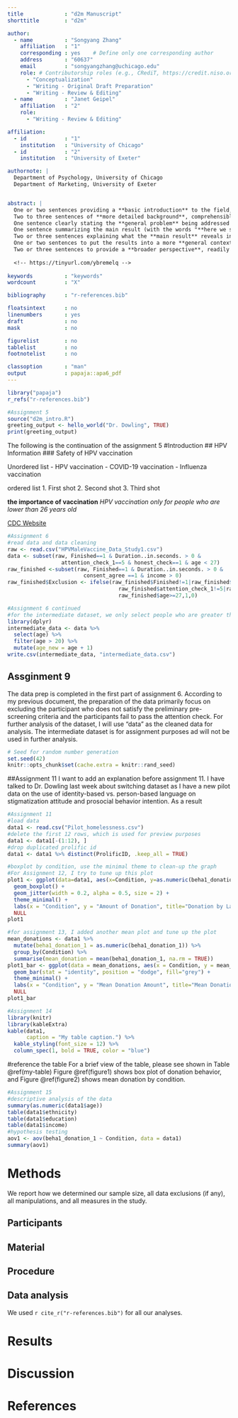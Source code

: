 ```yaml
---
title             : "d2m Manuscript"
shorttitle        : "d2m"

author: 
  - name          : "Songyang Zhang"
    affiliation   : "1"
    corresponding : yes    # Define only one corresponding author
    address       : "60637"
    email         : "songyangzhang@uchicago.edu"
    role: # Contributorship roles (e.g., CRediT, https://credit.niso.org/)
      - "Conceptualization"
      - "Writing - Original Draft Preparation"
      - "Writing - Review & Editing"
  - name          : "Janet Geipel"
    affiliation   : "2"
    role:
      - "Writing - Review & Editing"

affiliation:
  - id            : "1"
    institution   : "University of Chicago"
  - id            : "2"
    institution   : "University of Exeter"

authornote: |
  Department of Psychology, University of Chicago 
  Department of Marketing, University of Exeter 


abstract: |
  One or two sentences providing a **basic introduction** to the field,  comprehensible to a scientist in any discipline.
  Two to three sentences of **more detailed background**, comprehensible  to scientists in related disciplines.
  One sentence clearly stating the **general problem** being addressed by  this particular study.
  One sentence summarizing the main result (with the words "**here we show**" or their equivalent).
  Two or three sentences explaining what the **main result** reveals in direct comparison to what was thought to be the case previously, or how the  main result adds to previous knowledge.
  One or two sentences to put the results into a more **general context**.
  Two or three sentences to provide a **broader perspective**, readily comprehensible to a scientist in any discipline.
  
  <!-- https://tinyurl.com/ybremelq -->
  
keywords          : "keywords"
wordcount         : "X"

bibliography      : "r-references.bib"

floatsintext      : no
linenumbers       : yes
draft             : no
mask              : no

figurelist        : no
tablelist         : no
footnotelist      : no

classoption       : "man"
output            : papaja::apa6_pdf
---
```


```r
library("papaja")
r_refs("r-references.bib")
```

```r
#Assignment 5
source("d2m_intro.R")
greeting_output <- hello_world("Dr. Dowling", TRUE)
print(greeting_output)
```
The following is the continuation of the assignment 5 
#Introduction 
## HPV Information 
### Safety of HPV vaccination 

Unordered list
- HPV vaccination 
- COVID-19 vaccination 
- Influenza vaccination 

ordered list
1. First shot 
2. Second shot 
3. Third shot 

**the importance of vaccination**
*HPV vaccination only for people who are lower than 26 years old*

[CDC Website](https://www.cdc.gov/std/hpv/default.htm)

<!-- read website carefully HTML -->

```r
#Assignment 6 
#read data and data cleaning
raw <- read.csv("HPVMaleVaccine_Data_Study1.csv")
data <- subset(raw, Finished==1 & Duration..in.seconds. > 0 &
                 attention_check_1==5 & honest_check==1 & age < 27)
raw_finished <-subset(raw, Finished==1 & Duration..in.seconds. > 0 & 
                        consent_agree ==1 & income > 0)
raw_finished$Exclusion <- ifelse(raw_finished$Finished!=1|raw_finished$Duration..in.seconds.==0|
                                   raw_finished$attention_check_1!=5|raw_finished$honest_check!=1|
                                   raw_finished$age>=27,1,0)

```

```r
#Assignment 6 continued 
#for the intermediate dataset, we only select people who are greater than 20 years old in 2023, and then add 1 to all the participant's age because it is 2024. 
library(dplyr)
intermediate_data <- data %>%
  select(age) %>%
  filter(age > 20) %>% 
  mutate(age_new = age + 1)
write.csv(intermediate_data, "intermediate_data.csv")

```

## Assginment 9 
The data prep is completed in the first part of assignment 6. According to my previous document, the preparation of the data primarily focus on excluding the participant who does not satisfy the preliminary pre-screening criteria and the participants fail to pass the attention check. 
For further analysis of the dataset, I will use "data" as the cleaned data for analysis. The intermediate dataset is for assignment purposes ad will not be used in further analysis. 

<!--
Assignment 10 
imagine the image that I want to do: 
the first plot is a bar graph representing the HPV vaccination intention for different treatment conditions, I want the graph also have SE for each condition of the HPV vaccination intention. 
For the second graph, I also want the bar graph representing the interaction plot, showing moderation relationship between two conditions, by one possible moderator. I also want SE of vaccination intention shown on the graph. 
In conclusion, the two graph are all bar graph, with condition on x-axis, and HPV vaccination intention on y-axis. For the second graph, the added element would be one possible moderator, showing in the graph using different colors. 
-->

```r
# Seed for random number generation
set.seed(42)
knitr::opts_chunk$set(cache.extra = knitr::rand_seed)
```

##Assignment 11
I want to add an explanation before assignment 11. I have talked to Dr. Dowling last week about switching dataset as I have a new pilot data on the use of identity-based vs. person-based language on stigmatization attitude and prosocial behavior intention. As a result

```r
#Assignment 11 
#load data 
data1 <- read.csv("Pilot_homelessness.csv")
#delete the first 12 rows, which is used for preview purposes
data1 <- data1[-(1:12), ] 
#drop duplicated prolific id 
data1 <- data1 %>% distinct(ProlificID, .keep_all = TRUE)

#boxplot by condition, use the minimal theme to clean-up the graph
#For Assignment 12, I try to tune up this plot
plot1 <- ggplot(data=data1, aes(x=Condition, y=as.numeric(beha1_donation_1))) + 
  geom_boxplot() +
  geom_jitter(width = 0.2, alpha = 0.5, size = 2) +  
  theme_minimal() +  
  labs(x = "Condition", y = "Amount of Donation", title="Donation by Language-framing") + 
  NULL
plot1 
```

```r
#for assignment 13, I added another mean plot and tune up the plot
mean_donations <- data1 %>%
  mutate(beha1_donation_1 = as.numeric(beha1_donation_1)) %>% 
  group_by(Condition) %>%
  summarise(mean_donation = mean(beha1_donation_1, na.rm = TRUE))
plot1_bar <- ggplot(data = mean_donations, aes(x = Condition, y = mean_donation)) +
  geom_bar(stat = "identity", position = "dodge", fill="grey") +
  theme_minimal() +
  labs(x = "Condition", y = "Mean Donation Amount", title="Mean Donation Amount by Condition") + 
  NULL
plot1_bar
```
```r
#Assignment 14 
library(knitr)
library(kableExtra)
kable(data1, 
      caption = "My table caption.") %>% 
  kable_styling(font_size = 12) %>%
  column_spec(1, bold = TRUE, color = "blue") 
```

#reference the table 
For a brief view of the table, please see shown in Table \@ref(my-table)
Figure \@ref(figure1) shows box plot of donation behavior, and Figure \@ref(figure2) shows mean donation by condition. 


```r
#Assignment 15 
#descriptive analysis of the data 
summary(as.numeric(data1$age))
table(data1$ethnicity)
table(data1$education)
table(data1$income)
#hypothesis testing 
aov1 <- aov(beha1_donation_1 ~ Condition, data = data1)
summary(aov1)
```

# Methods
We report how we determined our sample size, all data exclusions (if any), all manipulations, and all measures in the study. <!-- 21-word solution (Simmons, Nelson & Simonsohn, 2012; retrieved from http://ssrn.com/abstract=2160588) -->

## Participants

## Material

## Procedure

## Data analysis
We used `r cite_r("r-references.bib")` for all our analyses.


# Results

# Discussion


\newpage

# References

::: {#refs custom-style="Bibliography"}
:::
